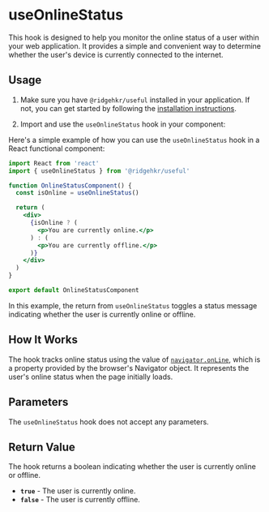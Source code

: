 # useOnlineStatus

This hook is designed to help you monitor the online status of a user within your web application. It provides a simple and convenient way to determine whether the user's device is currently connected to the internet.

## Usage

1. Make sure you have `@ridgehkr/useful` installed in your application. If not, you can get started by following the [installation instructions](/#getting-started).

2. Import and use the `useOnlineStatus` hook in your component:

Here's a simple example of how you can use the `useOnlineStatus` hook in a React functional component:

```jsx filename="OnlineStatusComponent.jsx"
import React from 'react'
import { useOnlineStatus } from '@ridgehkr/useful'

function OnlineStatusComponent() {
  const isOnline = useOnlineStatus()

  return (
    <div>
      {isOnline ? (
        <p>You are currently online.</p>
      ) : (
        <p>You are currently offline.</p>
      )}
    </div>
  )
}

export default OnlineStatusComponent
```

In this example, the return from `useOnlineStatus` toggles a status message indicating whether the user is currently online or offline.

## How It Works

The hook tracks online status using the value of [`navigator.onLine`](https://developer.mozilla.org/en-US/docs/Web/API/Navigator/onLine), which is a property provided by the browser's Navigator object. It represents the user's online status when the page initially loads.

## Parameters

The `useOnlineStatus` hook does not accept any parameters.

## Return Value

The hook returns a boolean indicating whether the user is currently online or offline.

- **`true`** - The user is currently online.
- **`false`** - The user is currently offline.
